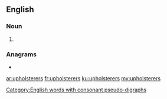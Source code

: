 ==English==

===Noun===
{{head|en|noun plural form}}

# {{plural of|upholsterer|lang=en}}

===Anagrams===
* {{l|en|reupholsters}}

[[Category:English words with consonant pseudo-digraphs]]

[[ar:upholsterers]]
[[fr:upholsterers]]
[[ku:upholsterers]]
[[my:upholsterers]]